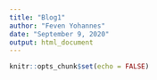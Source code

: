 ```yaml
---
title: "Blog1"
author: "Feven Yohannes"
date: "September 9, 2020"
output: html_document
---
```


```r
knitr::opts_chunk$set(echo = FALSE)
```

```r

```

